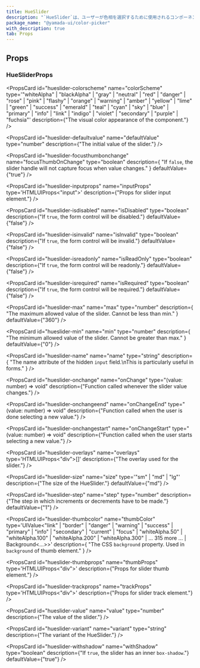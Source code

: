 ```yaml
---
title: HueSlider
description: "`HueSlider`は、ユーザーが色相を選択するために使用されるコンポーネントです。"
package_name: "@yamada-ui/color-picker"
with_description: true
tab: Props
---
```


## Props

### HueSliderProps

<PropsCard
  id="hueslider-colorscheme"
  name="colorScheme"
  type='"whiteAlpha" | "blackAlpha" | "gray" | "neutral" | "red" | "danger" | "rose" | "pink" | "flashy" | "orange" | "warning" | "amber" | "yellow" | "lime" | "green" | "success" | "emerald" | "teal" | "cyan" | "sky" | "blue" | "primary" | "info" | "link" | "indigo" | "violet" | "secondary" | "purple" | "fuchsia"'
  description={"The visual color appearance of the component."}
/>

<PropsCard
  id="hueslider-defaultvalue"
  name="defaultValue"
  type="number"
  description={"The initial value of the slider."}
/>

<PropsCard
  id="hueslider-focusthumbonchange"
  name="focusThumbOnChange"
  type="boolean"
  description={
    "If `false`, the slider handle will not capture focus when value changes."
  }
  defaultValue={"true"}
/>

<PropsCard
  id="hueslider-inputprops"
  name="inputProps"
  type='HTMLUIProps<"input">'
  description={"Props for slider input element."}
/>

<PropsCard
  id="hueslider-isdisabled"
  name="isDisabled"
  type="boolean"
  description={"If `true`, the form control will be disabled."}
  defaultValue={"false"}
/>

<PropsCard
  id="hueslider-isinvalid"
  name="isInvalid"
  type="boolean"
  description={"If `true`, the form control will be invalid."}
  defaultValue={"false"}
/>

<PropsCard
  id="hueslider-isreadonly"
  name="isReadOnly"
  type="boolean"
  description={"If `true`, the form control will be readonly."}
  defaultValue={"false"}
/>

<PropsCard
  id="hueslider-isrequired"
  name="isRequired"
  type="boolean"
  description={"If `true`, the form control will be required."}
  defaultValue={"false"}
/>

<PropsCard
  id="hueslider-max"
  name="max"
  type="number"
  description={
    "The maximum allowed value of the slider. Cannot be less than min."
  }
  defaultValue={"360"}
/>

<PropsCard
  id="hueslider-min"
  name="min"
  type="number"
  description={
    "The minimum allowed value of the slider. Cannot be greater than max."
  }
  defaultValue={"0"}
/>

<PropsCard
  id="hueslider-name"
  name="name"
  type="string"
  description={
    "The name attribute of the hidden `input` field.\nThis is particularly useful in forms."
  }
/>

<PropsCard
  id="hueslider-onchange"
  name="onChange"
  type="(value: number) => void"
  description={"Function called whenever the slider value changes."}
/>

<PropsCard
  id="hueslider-onchangeend"
  name="onChangeEnd"
  type="(value: number) => void"
  description={"Function called when the user is done selecting a new value."}
/>

<PropsCard
  id="hueslider-onchangestart"
  name="onChangeStart"
  type="(value: number) => void"
  description={"Function called when the user starts selecting a new value."}
/>

<PropsCard
  id="hueslider-overlays"
  name="overlays"
  type='HTMLUIProps<"div">[]'
  description={"The overlay used for the slider."}
/>

<PropsCard
  id="hueslider-size"
  name="size"
  type='"sm" | "md" | "lg"'
  description={"The size of the HueSlider."}
  defaultValue={"md"}
/>

<PropsCard
  id="hueslider-step"
  name="step"
  type="number"
  description={"The step in which increments or decrements have to be made."}
  defaultValue={"1"}
/>

<PropsCard
  id="hueslider-thumbcolor"
  name="thumbColor"
  type='UIValue<"link" | "border" | "danger" | "warning" | "success" | "primary" | "info" | "secondary" | "current" | "focus" | "whiteAlpha.50" | "whiteAlpha.100" | "whiteAlpha.200" | "whiteAlpha.300" | ... 315 more ... | Background<...>>'
  description={
    "The CSS `background` property. Used in `background` of thumb element."
  }
/>

<PropsCard
  id="hueslider-thumbprops"
  name="thumbProps"
  type='HTMLUIProps<"div">'
  description={"Props for slider thumb element."}
/>

<PropsCard
  id="hueslider-trackprops"
  name="trackProps"
  type='HTMLUIProps<"div">'
  description={"Props for slider track element."}
/>

<PropsCard
  id="hueslider-value"
  name="value"
  type="number"
  description={"The value of the slider."}
/>

<PropsCard
  id="hueslider-variant"
  name="variant"
  type="string"
  description={"The variant of the HueSlider."}
/>

<PropsCard
  id="hueslider-withshadow"
  name="withShadow"
  type="boolean"
  description={"If `true`, the slider has an inner `box-shadow`."}
  defaultValue={"true"}
/>

